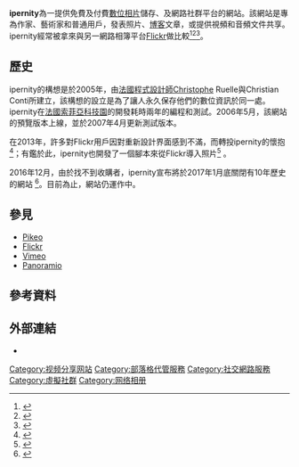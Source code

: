 {{多個問題|
{{original research|time=2016-10-09T23:07:06+00:00}}
{{primarysources|time=2016-10-09T23:07:06+00:00}}
{{expand|time=2016-10-09T13:25:06+00:00}}
}}
{{noteTA
|G1=IT
}}

{{lowercase title}}
{{Infobox website
| name              = ipernity
| logo              = Ipernity logo.png
| screenshot        = Ipernity screencap Oct 2016.png
| caption           = ipernity中文版本網頁截圖
| url               = {{url|http://www.ipernity.com/}}
| commercial        = 是
| type              = 網路相簿、社群 
| language          = [[加泰隆尼亞語|加泰隆尼亞語]], [[捷克語|捷克語]], [[中文|中文]], [[荷蘭語|荷蘭語]], [[英語|英語]], [[世界語|世界語]], [[法語|法語]], [[加利西亞語|加利西亞語]], [[德語|德語]], [[希臘語|希臘語]], [[義大利語|義大利語]], [[葡萄牙語|葡萄牙語]], [[俄語|俄語]], [[西班牙語|西班牙語]], [[瑞典語|瑞典語]]
| owner             = ipernity
| author            = Christophe Ruelle
| launch_date       = {{start date and age|2007}}
}}

'''ipernity'''為一提供免費及付費[[數位攝影|數位相片]]儲存、及網路社群平台的網站。該網站是專為作家、藝術家和普通用戶，發表照片、[[博客|博客]]文章，或提供視頻和音頻文件共享。
ipernity經常被拿來與另一網路相簿平台[[Flickr|Flickr]]做比較<ref>{{cite web |url=http://blog.go2web20.net/2007/04/flickr-clone-with-some-stronger.html |title=From Go2Web20.net: Flickr clone(?) with some Stronger Features! |publisher=Blog.go2web20.net |date=2007-04-26 |accessdate=2013-06-22 |deadurl=yes |archiveurl=https://web.archive.org/web/20130819211741/http://blog.go2web20.net/2007/04/flickr-clone-with-some-stronger.html |archivedate=2013-08-19 }}</ref><ref>{{cite web |url=http://www.photographybay.com/2007/12/03/flickr-alternatives/ |title=From Photography Bay: 7 alternatives to flickr |publisher=Photographybay.com |date=2007-12-03 |accessdate=2013-06-22 |archive-date=2020-12-12 |archive-url=https://web.archive.org/web/20201212084531/http://photographybay.com/2007/12/03/flickr-alternatives/ |dead-url=no }}</ref><ref>{{cite web |url=http://www.techiequest.com/ipernity-flickr-clones-with-more-features/ |title=From techiequest.com: ipernity - Flickr clone with more features |publisher=Techiequest.com |date= |accessdate=2013-06-22 |archive-date=2012-09-29 |archive-url=https://web.archive.org/web/20120929074530/http://www.techiequest.com/ipernity-flickr-clones-with-more-features/ |dead-url=no }}</ref>。

==歷史==
ipernity的構想是於2005年，由[[法國|法國]][[程式設計師|程式設計師]]Christophe Ruelle與Christian Conti所建立，該構想的設立是為了讓人永久保存他們的數位資訊於同一處。ipernity在[[法國索菲亞科技園|法國索菲亞科技園]]的開發耗時兩年的編程和測試。2006年5月，該網站的預覽版本上線，並於2007年4月更新測試版本。

在2013年，許多對Flickr用戶因對重新設計界面感到不滿，而轉投ipernity的懷抱<ref>{{cite web |last=Powell |first=Dennis |url=http://www.athensnews.com/ohio/article-39891-you-canrst-stand-out-if-yoursre-trying-to-be-like-everyone-else.html |title=You can’t stand out if you’re trying to be like everyone else |publisher=Athensnews.com |date=2013-05-27 |accessdate=2013-06-22 |archive-date=2013-08-23 |archive-url=https://web.archive.org/web/20130823032729/http://www.athensnews.com/ohio/article-39891-you-canrst-stand-out-if-yoursre-trying-to-be-like-everyone-else.html |dead-url=no }}</ref>；有鑑於此，ipernity也開發了一個腳本來從Flickr導入照片<ref>{{cite web |url=http://www.ipernity.com/blog/team/487301 |title=Follow-up for flickr newbies by Team |publisher=ipernity |date= |accessdate=2013-06-22 |archive-date=2019-03-17 |archive-url=https://web.archive.org/web/20190317022311/http://www.ipernity.com/blog/team/487301 |dead-url=no }}</ref>
。

2016年12月，由於找不到收購者，ipernity宣布將於2017年1月底關閉有10年歷史的網站  <ref>{{Cite web |url=http://www.ipernity.com/blog/team/4642052 |title=存档副本 |accessdate=2016-12-31 |archive-date=2020-11-08 |archive-url=https://web.archive.org/web/20201108143254/http://www.ipernity.com/blog/team/4642052 |dead-url=no }}</ref>。目前為止，網站仍運作中。

==參見==
*[[Pikeo|Pikeo]]
*[[Flickr|Flickr]]
*[[Vimeo|Vimeo]]
*[[Panoramio|Panoramio]]

==參考資料==
{{reflist}}

==外部連結==
*{{official website|http://www.ipernity.com/}}
{{Online social networking}}
[[Category:视频分享网站|Category:视频分享网站]]
[[Category:部落格代管服務|Category:部落格代管服務]]
[[Category:社交網路服務|Category:社交網路服務]]
[[Category:虛擬社群|Category:虛擬社群]]
[[Category:网络相册|Category:网络相册]]